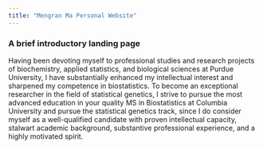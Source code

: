```yaml
---
title: "Mengran Ma Personal Website"
---
```


### A brief introductory landing page

Having been devoting myself to professional studies and research projects of biochemistry, applied statistics, and biological sciences at Purdue University, I have substantially enhanced my intellectual interest and sharpened my competence in biostatistics. To become an exceptional researcher in the field of statistical genetics, I strive to pursue the most advanced education in your quality MS in Biostatistics at Columbia University and pursue the statistical genetics track, since I do consider myself as a well-qualified candidate with proven intellectual capacity, stalwart academic background, substantive professional experience, and a highly motivated spirit. 